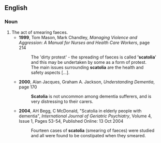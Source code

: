 ==English==
{{warn|neologism}}

===Noun===
{{en-noun}}

# The act of smearing faeces.
#*'''1999''', Tom Mason, Mark Chandley, ''Managing Violence and Aggression: A Manual for Nurses and Health Care Workers'', page 214
#*:The 'dirty protest' - the spreading of faeces is called ''''scatolia'''' and this may be undertaken by some as a form of protest.
#*:The main issues surrounding '''scatolia''' are the health and safety aspects [...].
#*'''2000''', Alan Jacques, Graham A. Jackson, ''Understanding Dementia'', page 170
#*:'''Scatolia''' is not uncommon among dementia sufferers, and is very distressing to their carers.
#*'''2004''', AH Begg, C McDonald, "Scatolia in elderly people with dementia", ''International Journal of Geriatric Psychiatry'', Volume 4, Issue 1, Pages 53-54, Published Online: 13 Oct 2004
#*:Fourteen cases of '''scatolia''' (smearing of faeces) were studied and all were found to be constipated when they smeared.